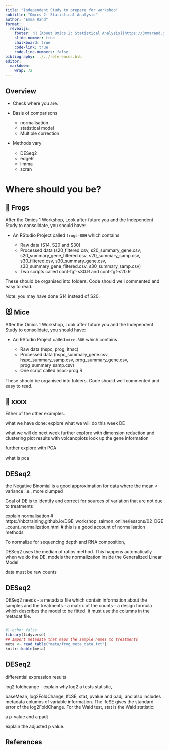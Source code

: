 ```yaml
---
title: "Independent Study to prepare for workshop"
subtitle: "Omics 2: Statistical Analysis"
author: "Emma Rand"
format: 
  revealjs:
    footer: "🔗 [About Omics 2: Statistical Analysis](https://3mmarand.github.io/BIO00088H-data/omics/week-4/overview.html)"
    slide-number: true
    chalkboard: true
    code-link: true
    code-line-numbers: false
bibliography: ../../references.bib
editor: 
  markdown: 
    wrap: 72
---
```


## Overview

::: incremental

-   Check where you are.

-   Basis of comparisons
    -   normalisation
    -   statistical model
    -   Multiple correction

-   Methods vary
    -   DESeq2
    -   edgeR
    -   limma
    -   scran
:::

# Where should you be?

## 🐸 Frogs

After the Omics 1 Workshop, Look after future you and the Independent Study to consolidate, you should have:

-   An RStudio Project called `frogs-88H` which contains

    -   Raw data (S14, S20 and S30)
    -   Processed data (s20_filtered.csv, s20_summary_gene.csv, s20_summary_gene_filtered.csv, s20_summary_samp.csv, s30_filtered.csv, s30_summary_gene.csv, s30_summary_gene_filtered.csv, s30_summary_samp.csv)
    -   Two scripts called cont-fgf-s30.R and cont-fgf-s20.R

These should be organised into folders. Code should well commented and easy to read.

Note: you may have done S14 instead of S20.


## 🐭 Mice

After the Omics 1 Workshop, Look after future you and the Independent Study to consolidate, you should have:

-   An RStudio Project called `mice-88H` which contains

    -   Raw data (hspc, prog, lthsc)
    -   Processed data (hspc_summary_gene.csv, hspc_summary_samp.csv, prog_summary_gene.csv, prog_summary_samp.csv)
    -   One script called hspc-prog.R

These should be organised into folders. Code should well commented and easy to read.

## 🍂 xxxx


Either of the other examples.

what we have done: explore
what we will do this week DE

what we will do next week
further explore with dimension reduction and clustering
plot results with volcanoplots
look up the gene information

further explore with PCA

what is pca


## DESeq2

the Negative Binomial is a good approximation for data where the
mean < variance i.e., more clumped

Goal of DE is to identify and correct for sources of variation that are not
due to treatments

explain normalisation # https://hbctraining.github.io/DGE_workshop_salmon_online/lessons/02_DGE_count_normalization.html
#  this is a good account of normalisation methods

To normalize for sequencing depth and RNA composition,

DESeq2 uses the median of ratios method. This happens automatically
when we do the DE. models the normalization inside the Generalized Linear Model

data must be raw counts

## DESeq2

DESeq2 needs 
-   a metadata file which contain information about the samples and the treatments
-   a matrix of the counts
-   a design formula which describes the model to be fitted. it must use the columns in the metadat file.



##

```r
#| echo: false
library(tidyverse)
## Import metadata that maps the sample names to treatments
meta <- read_table("meta/frog_meta_data.txt")
knitr::kable(meta)

```


## DESeq2


differential expression results

log2 foldhcange - explain why log2
a tests statistic,  

baseMean, log2FoldChange, lfcSE, stat, pvalue and padj, and also includes metadata columns of variable information. The lfcSE gives the standard error of the log2FoldChange. For the Wald test, stat is the Wald statistic:


a p-value and a padj

explain the adjusted p value.




## References
